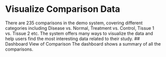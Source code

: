 #	Visualize Comparison Data

There are 235 comparisons in the demo system, covering different categories including Disease vs. Normal, Treatment vs. Control, Tissue 1 vs. Tissue 2 etc.  The system offers many ways to visualize the data and help users find the most interesting data related to their study. 
##	Dashboard View of Comparison
The dashboard shows a summary of all the comparisons.


